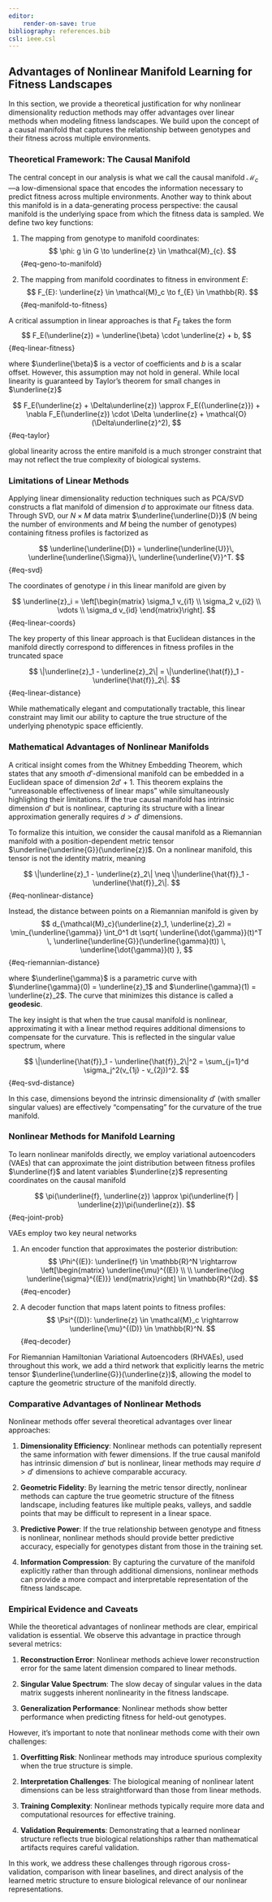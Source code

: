 ```yaml
---
editor:
    render-on-save: true
bibliography: references.bib
csl: ieee.csl
---
```


## Advantages of Nonlinear Manifold Learning for Fitness Landscapes {#sec-nonlinear}

In this section, we provide a theoretical justification for why nonlinear
dimensionality reduction methods may offer advantages over linear methods when
modeling fitness landscapes. We build upon the concept of a causal manifold that
captures the relationship between genotypes and their fitness across multiple
environments.

### Theoretical Framework: The Causal Manifold

The central concept in our analysis is what we call the causal manifold
$\mathcal{M}_c$---a low-dimensional space that encodes the information necessary
to predict fitness across multiple environments. Another way to think about this
manifold is in a data-generating process perspective: the causal manifold is the
underlying space from which the fitness data is sampled. We define two key
functions:

1. The mapping from genotype to manifold coordinates:
$$
\phi: g \in G \to \underline{z} \in \mathcal{M}_{c}.
$${#eq-geno-to-manifold}

2. The mapping from manifold coordinates to fitness in environment $E$:
$$
F_{E}: \underline{z} \in \mathcal{M}_c \to f_{E} \in \mathbb{R}.
$${#eq-manifold-to-fitness}

A critical assumption in linear approaches is that $F_E$ takes the form
$$
F_E(\underline{z}) = \underline{\beta} \cdot \underline{z} + b,
$${#eq-linear-fitness}

where $\underline{\beta}$ is a vector of coefficients and $b$ is a scalar
offset. However, this assumption may not hold in general. While local linearity
is guaranteed by Taylor's theorem for small changes in $\underline{z}$

$$
F_E(\underline{z} + \Delta\underline{z}) \approx 
F_E({\underline{z}}) + 
\nabla F_E(\underline{z}) \cdot \Delta \underline{z} + 
\mathcal{O}(\Delta\underline{z}^2),
$${#eq-taylor}

global linearity across the entire manifold is a much stronger constraint that
may not reflect the true complexity of biological systems.

### Limitations of Linear Methods

Applying linear dimensionality reduction techniques such as PCA/SVD constructs a
flat manifold of dimension $d$ to approximate our fitness data. Through SVD, our
$N \times M$ data matrix $\underline{\underline{D}}$ ($N$ being the number of
environments and $M$ being the number of genotypes) containing fitness profiles
is factorized as

$$
\underline{\underline{D}} = 
\underline{\underline{U}}\, 
\underline{\underline{\Sigma}}\, 
\underline{\underline{V}}^T.
$${#eq-svd}

The coordinates of genotype $i$ in this linear manifold are given by

$$
\underline{z}_i = \left[\begin{matrix}
\sigma_1 v_{i1} \\
\sigma_2 v_{i2} \\
\vdots \\
\sigma_d v_{id}
\end{matrix}\right].
$${#eq-linear-coords}

The key property of this linear approach is that Euclidean distances in the
manifold directly correspond to differences in fitness profiles in the truncated
space

$$
\|\underline{z}_1 - \underline{z}_2\| = 
\|\underline{\hat{f}}_1 - \underline{\hat{f}}_2\|.
$${#eq-linear-distance}

While mathematically elegant and computationally tractable, this linear
constraint may limit our ability to capture the true structure of the underlying
phenotypic space efficiently.

### Mathematical Advantages of Nonlinear Manifolds

A critical insight comes from the Whitney Embedding Theorem, which states that
any smooth $d'$-dimensional manifold can be embedded in a Euclidean space of
dimension $2d' + 1$. This theorem explains the "unreasonable effectiveness of
linear maps" while simultaneously highlighting their limitations. If the true
causal manifold has intrinsic dimension $d'$ but is nonlinear, capturing its
structure with a linear approximation generally requires $d > d'$ dimensions.

To formalize this intuition, we consider the causal manifold as a Riemannian
manifold with a position-dependent metric tensor
$\underline{\underline{G}}(\underline{z})$. On a nonlinear manifold, this
tensor is not the identity matrix, meaning

$$
\|\underline{z}_1 - \underline{z}_2\| \neq 
\|\underline{\hat{f}}_1 - \underline{\hat{f}}_2\|.
$${#eq-nonlinear-distance}

Instead, the distance between points on a Riemannian manifold is given by
$$
d_{\mathcal{M}_c}(\underline{z}_1, \underline{z}_2) = 
\min_{\underline{\gamma}} \int_0^1 dt
\sqrt{
    \underline{\dot{\gamma}}(t)^T \, 
    \underline{\underline{G}}(\underline{\gamma}(t)) \, 
    \underline{\dot{\gamma}}(t)
},
$${#eq-riemannian-distance}

where $\underline{\gamma}$ is a parametric curve with $\underline{\gamma}(0) =
\underline{z}_1$ and $\underline{\gamma}(1) = \underline{z}_2$. The curve that
minimizes this distance is called a **geodesic**.

The key insight is that when the true causal manifold is nonlinear,
approximating it with a linear method requires additional dimensions to
compensate for the curvature. This is reflected in the singular value spectrum,
where

$$
\|\underline{\hat{f}}_1 - \underline{\hat{f}}_2\|^2 = 
\sum_{j=1}^d \sigma_j^2(v_{1j} - v_{2j})^2.
$${#eq-svd-distance}

In this case, dimensions beyond the intrinsic dimensionality $d'$ (with smaller
singular values) are effectively "compensating" for the curvature of the true
manifold.

### Nonlinear Methods for Manifold Learning

To learn nonlinear manifolds directly, we employ variational autoencoders
(VAEs) that can approximate the joint distribution between fitness profiles
$\underline{f}$ and latent variables $\underline{z}$ representing coordinates on
the causal manifold

$$
\pi(\underline{f}, \underline{z}) \approx 
\pi(\underline{f} | \underline{z})\pi(\underline{z}).
$${#eq-joint-prob}

VAEs employ two key neural networks

1. An encoder function that approximates the posterior distribution:
$$
\Phi^{(E)}: \underline{f} \in \mathbb{R}^N \rightarrow
\left[\begin{matrix}
\underline{\mu}^{(E)} \\ \\
\underline{\log \underline{\sigma}^{(E)}}
\end{matrix}\right] \in \mathbb{R}^{2d}.
$${#eq-encoder}

2. A decoder function that maps latent points to fitness profiles:
$$
\Psi^{(D)}: 
\underline{z} \in \mathcal{M}_c \rightarrow 
\underline{\mu}^{(D)} \in \mathbb{R}^N.
$${#eq-decoder}

For Riemannian Hamiltonian Variational Autoencoders (RHVAEs), used throughout
this work, we add a third network that explicitly learns the metric tensor
$\underline{\underline{G}}(\underline{z})$, allowing the model to capture the
geometric structure of the manifold directly.

### Comparative Advantages of Nonlinear Methods

Nonlinear methods offer several theoretical advantages over linear approaches:

1. **Dimensionality Efficiency**: Nonlinear methods can potentially represent
the same information with fewer dimensions. If the true causal manifold has
intrinsic dimension $d'$ but is nonlinear, linear methods may require $d > d'$
dimensions to achieve comparable accuracy.

2. **Geometric Fidelity**: By learning the metric tensor directly, nonlinear
methods can capture the true geometric structure of the fitness landscape,
including features like multiple peaks, valleys, and saddle points that may be
difficult to represent in a linear space.

3. **Predictive Power**: If the true relationship between genotype and fitness
is nonlinear, nonlinear methods should provide better predictive accuracy,
especially for genotypes distant from those in the training set.

4. **Information Compression**: By capturing the curvature of the manifold
explicitly rather than through additional dimensions, nonlinear methods can
provide a more compact and interpretable representation of the fitness
landscape.

### Empirical Evidence and Caveats

While the theoretical advantages of nonlinear methods are clear, empirical
validation is essential. We observe this advantage in practice through several
metrics:

1. **Reconstruction Error**: Nonlinear methods achieve lower reconstruction
error for the same latent dimension compared to linear methods.

2. **Singular Value Spectrum**: The slow decay of singular values in the data
matrix suggests inherent nonlinearity in the fitness landscape.

3. **Generalization Performance**: Nonlinear methods show better performance
when predicting fitness for held-out genotypes.

However, it's important to note that nonlinear methods come with their own
challenges:

1. **Overfitting Risk**: Nonlinear methods may introduce spurious complexity
when the true structure is simple.

2. **Interpretation Challenges**: The biological meaning of nonlinear latent
dimensions can be less straightforward than those from linear methods.

3. **Training Complexity**: Nonlinear methods typically require more data and
computational resources for effective training.

4. **Validation Requirements**: Demonstrating that a learned nonlinear
structure reflects true biological relationships rather than mathematical
artifacts requires careful validation.

In this work, we address these challenges through rigorous cross-validation,
comparison with linear baselines, and direct analysis of the learned metric
structure to ensure biological relevance of our nonlinear representations.